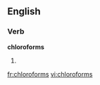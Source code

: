==English==

===Verb===
'''chloroforms'''

# {{third-person singular of|[[chloroform]]}}

[[fr:chloroforms]]
[[vi:chloroforms]]